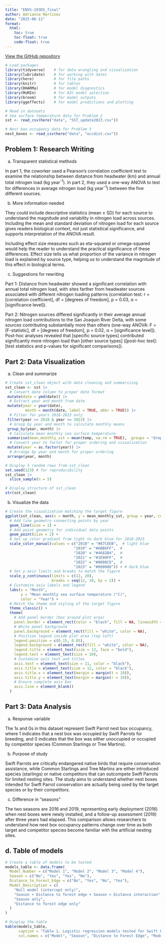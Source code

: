 ```yaml
---
title: "ENVS-193DS_final"
author: Adrianna Martinez
date: "2025-06-11"
format:
  html:
    toc: true
    toc-float: true
    code-float: true
---
```


[View the GitHub repository](https://github.com/madrianna03/ENVS-193DS_spring-2025_final.git)

```r
# Load packages
library(tidyverse)    # for data wrangling and visualization
library(lubridate)    # for working with dates
library(here)         # for file paths
library(knitr)        # for tables
library(DHARMa)       # for model diagnostics
library(MuMIn)        # for AIC model selection
library(broom)        # for model outputs
library(ggeffects)    # for model predictions and plotting

# Read in datasets
# Sea surface temperature data for Problem 2
sst <- read_csv(here("data", "SST_update2023.csv"))

# Nest box occupancy data for Problem 3
nest_boxes <- read_csv(here("data", "occdist.csv"))

```

## Problem 1: Research Writing

a.  Transparent statistical methods

In part 1, the coworker used a Pearson's correlation coefficient test to examine the relationship between distance from headwater (km) and annual total nitrogen load (kg year^-1^). In part 2, they used a one-way ANOVA to test for differences in average nitrogen load (kg year^-1^) between the five different sources.

b. More information needed

They could include descriptive statistics (mean ± SD) for each source to understand the magnitude and variability in nitrogen load across sources. Including the mean and standard deviation of nitrogen load for each source gives readers biological context, not just statistical significance, and supports interpretation of the ANOVA result.

Including effect size measures such as eta-squared or omega-squared would help the reader to understand the practical significance of these differences. Effect size tells us what proportion of the variance in nitrogen load is explained by source type, helping us to understand the magnitude of this effect in biological terms. 

c. Suggestions for rewriting

Part 1: Distance from headwater showed a significant correlation with annual total nitrogen load, with sites farther from headwater sources associated with different nitrogen loading patterns (correlation test: r = [correlation coefficient], df = [degrees of freedom], p = 0.03, α = [significance level]).

Part 2: Nitrogen sources differed significantly in their average annual nitrogen load contributions to the San Joaquin River Delta, with some sources contributing substantially more than others (one-way ANOVA: F = [F-statistic], df = [degrees of freedom], p = 0.02, α = [significance level]). Post-hoc analyses revealed that [specific source types] contributed significantly more nitrogen load than [other source types] ([post-hoc test]: [test statistics and p-values for significant comparisons]).

## Part 2: Data Visualization

a. Clean and summarize

```r
# Create sst_clean object with data cleaning and summarizing
sst_clean <- sst |> 
  # Convert date column to proper date format
 mutate(date = ymd(date)) |> 
  # Extract year and month from date
 mutate(year = year(date),
         month = month(date, label = TRUE, abbr = TRUE)) |> 
  # Filter for years 2018-2023 only
 filter(year >= 2018 & year <= 2023) |> 
  # Group by year and month to calculate monthly means
 group_by(year, month) |> 
  # Calculate mean monthly sea surface temperature
 summarise(mean_monthly_sst = mean(temp, na.rm = TRUE), .groups = "drop") |> 
  # Convert year to factor for proper ordering and visualization
 mutate(year = as.factor(year)) |> 
  # Arrange by year and month for proper ordering
 arrange(year, month)

# Display 5 random rows from sst_clean
set.seed(123) # for reproducibility
sst_clean |> 
  slice_sample(n = 5)

# Display structure of sst_clean
str(sst_clean)

```

b. Visualize the data

```r
# Create the visualization matching the target figure
ggplot(sst_clean, aes(x = month, y = mean_monthly_sst, group = year, color = year)) +
  # Add line geometry connecting points by year
  geom_line(size = 1) +
  # Add point geometry for individual data points
  geom_point(size = 2) +
  # Set up color gradient from light to dark blue for 2018-2023
  scale_color_manual(values = c("2018" = "#87CEEB",  # light blue
                               "2019" = "#6BB6FF",  # 
                               "2020" = "#4682B4",  # 
                               "2021" = "#1E90FF",  # 
                               "2022" = "#0000CD",  # 
                               "2023" = "#000080")) + # dark blue
  # Set y-axis limits and breaks to match the figure
  scale_y_continuous(limits = c(12, 20), 
                     breaks = seq(12, 20, by = 2)) +
  # Customize axis labels and legend
  labs(x = "Month",
       y = "Mean monthly sea surface temperature (°C)",
       color = "Year") +
  # Match the theme and styling of the target figure
  theme_classic() +
  theme(
    # Add panel border (box around plot area)
    panel.border = element_rect(color = "black", fill = NA, linewidth = 0.8),
    # White panel background
    panel.background = element_rect(fill = "white", color = NA),
    # Position legend inside plot area (top left)
    legend.position = c(0.15, 0.85),
    legend.background = element_rect(fill = "white", color = NA),
    legend.title = element_text(size = 12, face = "bold"),
    legend.text = element_text(size = 10),
    # Customize axis text and titles
    axis.text = element_text(size = 11, color = "black"),
    axis.title = element_text(size = 12, color = "black"),
    axis.title.x = element_text(margin = margin(t = 10)),
    axis.title.y = element_text(margin = margin(r = 10)),
    # Ensure complete axis box
    axis.line = element_blank()
  )
```


## Part 3: Data Analysis

a. Response variable

The 1s and 0s in this dataset represent Swift Parrot nest box occupancy, where 1 indicates that a nest box was occupied by Swift Parrots for breeding, and 0 indicates that the box was either unoccupied or occupied by competitor species (Common Starlings or Tree Martins).

b. Purpose of study

Swift Parrots are critically endangered native birds that require conservation assistance, while Common Starlings and Tree Martins are either introduced species (starlings) or native competitors that can outcompete Swift Parrots for limited nesting sites. The study aims to understand whether nest boxes intended for Swift Parrot conservation are actually being used by the target species or by their competitors.

c. Difference in "seasons"

The two seasons are 2016 and 2019, representing early deployment (2016) when nest boxes were newly installed, and a follow-up assessment (2019) after three years had elapsed. This comparison allows researchers to understand how nest box occupancy patterns change over time as both target and competitor species become familiar with the artificial nesting sites.

## d. Table of models

```r
# Create a table of models to be tested
models_table <- data.frame(
  Model_Number = c("Model 1", "Model 2", "Model 3", "Model 4"),
  Season = c("No", "Yes", "Yes", "No"),
  Distance_to_Forest_Edge = c("No", "Yes", "No", "Yes"),
  Model_Description = c(
    "Null model (intercept only)",
    "Season + Distance to forest edge + Season × Distance interaction",
    "Season only",
    "Distance to forest edge only"
  )
)

# Display the table
kable(models_table, 
      caption = "Table 1. Logistic regression models tested for Swift Parrot nest box occupancy",
      col.names = c("Model", "Season", "Distance to Forest Edge", "Model Description"))

```


